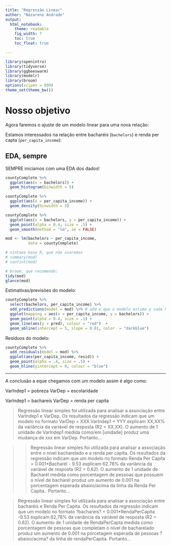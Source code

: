 ```yaml
---
title: "Regressão Linear"
author: "Nazareno Andrade"
output: 
  html_notebook:
    theme: readable
    fig_width: 7
    toc: true
    toc_float: true

---
```


```r
library(openintro)
library(tidyverse)
library(ggbeeswarm)
library(modelr)
library(broom)
options(scipen = 999)
theme_set(theme_bw())
```

# Nosso objetivo

Agora faremos o ajuste de um modelo linear para uma nova relação: 

Estamos interessados na relação entre bacharéis (`bachelors`) e renda per capta (`per_capita_income`):

## EDA, sempre

SEMPRE iniciamos com uma EDA dos dados!

```r
countyComplete %>% 
  ggplot(aes(x = bachelors)) + 
  geom_histogram(binwidth = 5)

countyComplete %>% 
  ggplot(aes(x = per_capita_income)) + 
  geom_density(binwidth = 5)
```



```r
countyComplete %>% 
  ggplot(aes(x = bachelors, y = per_capita_income)) + 
  geom_point(alpha = 0.4, size = .5) + 
  geom_smooth(method = "lm", se = FALSE)
```

```r
mod <- lm(bachelors ~ per_capita_income, 
          data = countyComplete)

# sintaxe base R, que não usaremos
# summary(mod)
# confint(mod)

# broom, que recomendo: 
tidy(mod)
glance(mod) 
```
Estimativas/previsões do modelo:

```r
countyComplete %>% 
  select(bachelors, per_capita_income) %>% 
  add_predictions(model = mod) %>% # add o que o modelo estima p cada hs_grad
  ggplot(mapping = aes(x = per_capita_income, y = bachelors)) + 
  geom_point(alpha = 0.4, size = .1) + 
  geom_line(aes(y = pred), colour = "red")  + 
  geom_abline(intercept = 5, slope = 0.01, color  = "darkblue") 
```


Resíduos do modelo:

```r
countyComplete %>% 
  add_residuals(model = mod) %>% 
  ggplot(aes(per_capita_income, resid)) + 
  geom_point(alpha = .4, size = .5) + 
  geom_hline(yintercept = 0, colour = "blue")
```


-------------

A conclusão a eque chegamos com um modelo assim é algo como:

VarIndep1 = pobreza
VarDep = escolaridade


VarIndep1 = bachareis
VarDep = renda per capita

> Regressão linear simples foi utilizada para analisar a associação entre VarIndep1 e VarDep. Os resultados da regressão indicam que um modelo no formato VarDep = XXX.VarIndep1 + YYY explicam XX,XX% da variância da variável de resposta (R2 = XX,XX). O aumento de 1 unidade de VarIndep1 medida como/em [unidade] produz uma mudança de xxx em VarDep. Portanto...

>> Regressão linear simples foi utilizada para analisar a associação entre o nível bacharelado e a renda per capita. Os resultados da regressão indicam que um modelo no formato Renda Per Capita = 0.001*Bacharél - 9.53 explicam 62.78% da variância da variável de resposta (R2 = 0.62). O aumento de 1 unidade de Bacharél medida como porcentagem de pessoas que possuem o nível de bacharél produz um aumento de 0.001 na porcentagem esperada abaixo/acima da linha da Renda Per Capita.. Portanto...

> Regressão linear simples foi utilizada para analisar a associação entre bacharéis e Renda Per Capita. Os resultados da regressão indicam que um modelo no formato ?bachareis? = 0.001*RendaPerCapita -9.53 explicam 62,78% da variância da variável de resposta (R2 = 0.62). O aumento de 1 unidade de RendaPerCapta medida como porcentagem de pessoas que completam o nível de bacharelado produz um aumento de 0.001 na porcetagem esperada de pessoas ?abaixo/acima? da linha de rendaPerCapita. Portanto...